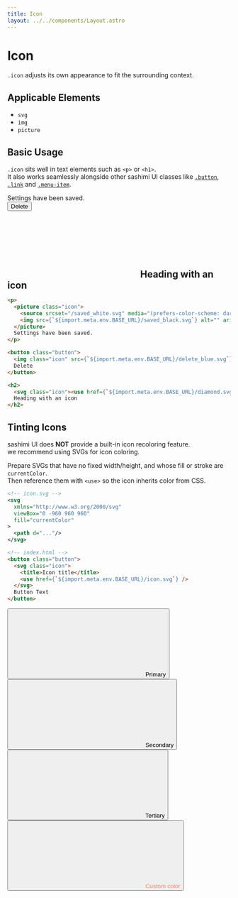 ```yaml
---
title: Icon
layout: ../../components/Layout.astro
---
```



# Icon

`.icon` adjusts its own appearance to fit the surrounding context.

## Applicable Elements

- `svg`
- `img`
- `picture`

## Basic Usage

`.icon` sits well in text elements such as `<p>` or `<h1>`.  
It also works seamlessly alongside other sashimi UI classes like [`.button`](/components/button), [`.link`](/components/link) and [`.menu-item`](/components/menu-item).


<SamplePane>
<p style="margin: 0;"><picture class="icon"><source srcset={`${import.meta.env.BASE_URL}/saved_white.svg`} media="(prefers-color-scheme: dark)"/><img src={`${import.meta.env.BASE_URL}/saved_black.svg`} alt="" aria-hidden="true"/></picture>Settings have been saved.</p>
<button class="button"><img class="icon" src={`${import.meta.env.BASE_URL}/delete_blue.svg`} alt=""/>Delete</button>
<h2 style="margin: 0;"><svg class="icon" stroke="currentColor"><use href={`${import.meta.env.BASE_URL}/diamond.svg`} /></svg>Heading with an icon</h2>
</SamplePane>

```html
<p>
  <picture class="icon">
    <source srcset="/saved_white.svg" media="(prefers-color-scheme: dark)"/>
    <img src={`${import.meta.env.BASE_URL}/saved_black.svg`} alt="" aria-hidden="true"/>
  </picture>
  Settings have been saved.
</p>

<button class="button">
  <img class="icon" src={`${import.meta.env.BASE_URL}/delete_blue.svg`} alt=""/>
  Delete
</button>

<h2>
  <svg class="icon"><use href={`${import.meta.env.BASE_URL}/diamond.svg`} /></svg>
  Heading with an icon
</h2>
```

## Tinting Icons

sashimi UI does **NOT** provide a built-in icon recoloring feature.  
we recommend using SVGs for icon coloring.

Prepare SVGs that have no fixed width/height, and whose fill or stroke are `currentColor`.  
Then reference them with `<use>` so the icon inherits color from CSS.

```xml
<!-- icon.svg -->
<svg
  xmlns="http://www.w3.org/2000/svg"
  viewBox="0 -960 960 960"
  fill="currentColor"
>
  <path d="..."/>
</svg>
```

```html
<!-- index.html -->
<button class="button">
  <svg class="icon">
    <title>Icon title</title>
    <use href={`${import.meta.env.BASE_URL}/icon.svg`} />
  </svg>
  Button Text
</button>
```

<SamplePane>
  <button class="button primary">
    <svg class="icon">
      <title>Red Icon</title>
      <use href={`${import.meta.env.BASE_URL}/diamond.svg`} />
    </svg>
    Primary
  </button>
  
  <button class="button secondary">
    <svg class="icon">
      <title>Red Icon</title>
      <use href={`${import.meta.env.BASE_URL}/diamond.svg`} />
    </svg>
    Secondary
  </button>
  
  <button class="button tertiary">
    <svg class="icon">
      <title>Red Icon</title>
      <use href={`${import.meta.env.BASE_URL}/diamond.svg`} />
    </svg>
    Tertiary
  </button>
  
  <button class="button tertiary" style="color: salmon;">
    <svg class="icon">
      <title>Red Icon</title>
      <use href={`${import.meta.env.BASE_URL}/diamond.svg`} />
    </svg>
    Custom color
  </button>
</SamplePane>